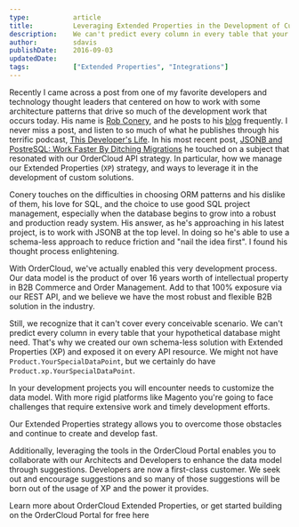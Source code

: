 ```yaml
---
type:           article
title:          Leveraging Extended Properties in the Development of Custom eCommerce Apps
description:    We can't predict every column in every table that your hypothetical database might need. That's why we created our own schema-less solution with Extended Properties (XP) and exposed it on every API resource.
author:         sdavis
publishDate:    2016-09-03
updatedDate:
tags:           ["Extended Properties", "Integrations"]
---
```



Recently I came across a post from one of my favorite developers and technology thought leaders that centered on how to work with some architecture patterns that drive so much of the development work that occurs today. His name is [Rob Conery](https://twitter.com/robconery), and he posts to his [blog](http://rob.conery.io/) frequently. I never miss a post, and listen to so much of what he publishes through his terrific podcast, [This Developer's Life](http://thisdeveloperslife.com/). In his most recent post, [JSONB and PostreSQL: Work Faster By Ditching Migrations](http://rob.conery.io/2016/02/27/jsonb-and-postgresql/) he touched on a subject that resonated with our OrderCloud API strategy. In particular, how we manage our Extended Properties (`XP`) strategy, and ways to leverage it in the development of custom solutions.

Conery touches on the difficulties in choosing ORM patterns and his dislike of them, his love for SQL, and the choice to use good SQL project management, especially when the database begins to grow into a robust and production ready system. His answer, as he's approaching in his latest project, is to work with JSONB at the top level. In doing so he's able to use a schema-less approach to reduce friction and "nail the idea first". I found his thought process enlightening.

With OrderCloud, we've actually enabled this very development process. Our data model is the product of over 16 years worth of intellectual property in B2B Commerce and Order Management. Add to that 100% exposure via our <Link to="/api-reference">REST API</Link>, and we believe we have the most robust and flexible B2B solution in the industry.

Still, we recognize that it can't cover every conceivable scenario. We can't predict every column in every table that your hypothetical database might need. That's why we created our own schema-less solution with Extended Properties (XP) and exposed it on every API resource. We might not have `Product.YourSpecialDataPoint`, but we certainly do have `Product.xp.YourSpecialDataPoint`.

In your development projects you will encounter needs to customize the data model. With more rigid platforms like Magento you're going to face challenges that require extensive work and timely development efforts.

Our Extended Properties strategy allows you to overcome those obstacles and continue to create and develop fast.

Additionally, leveraging the tools in the <PortalLink to="">OrderCloud Portal</PortalLink> enables you to collaborate with our Architects and Developers to enhance the data model through suggestions. Developers are now a first-class customer. We seek out and encourage suggestions and so many of those suggestions will be born out of the usage of XP and the power it provides.

Learn more about <Link to="/features/extended-properties">OrderCloud Extended Properties</Link>, or get started building on the OrderCloud Portal for free <PortalLink to="/console">here</PortalLink>

